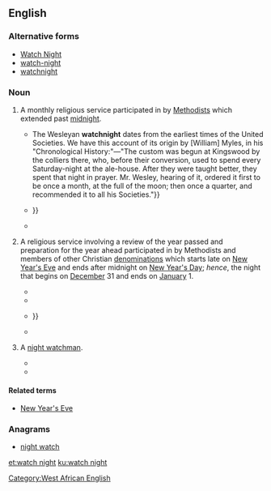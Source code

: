 ==English==
{{was wotd|2015|December|31}}
{{wikipedia|Watchnight}}

===Alternative forms===
* [[Watch Night]]
* [[watch-night]]
* [[watchnight]]

===Noun===
{{en-noun}}

# {{context|Christianity|historical|lang=en}} A monthly religious service participated in by [[Methodist]]s which extended past [[midnight]].
#* {{quote-journal|author=John Reacher|title=The End of the Year, and its Watchnight|journal=The Christian Miscellany, and Family Visiter. For the Year 1861|location=London|publisher=Published by John Mason, 27, City-Road; sold at 66, {{w|Paternoster-Row}}|month=December|year=1861|volume=VII, 2nd series|page=370|pageurl=https://books.google.com/books?id=LTQEAAAAQAAJ&pg=PA370|oclc=633552483|passage=We offer no apology for the Methodist '''watchnight''' service. It needs none. In the first days of Methodism, indeed, this service was misrepresented and reviled by those who sought occasion against us; {{...}} The Wesleyan '''watchnight''' dates from the earliest times of the United Societies. We have this account of its origin by [William] Myles, in his "Chronological History:"—"The custom was begun at Kingswood by the colliers there, who, before their conversion, used to spend every Saturday-night at the ale-house. After they were taught better, they spent that night in prayer. Mr. Wesley, hearing of it, ordered it first to be once a month, at the full of the moon; then once a quarter, and recommended it to all his Societies."}}
#* {{quote-book|author=Frank Baker|title=From Wesley to Asbury: Studies in Early American Methodism|location=Durham, N.C.|publisher={{w|Duke University Press}}|year=1976|page=|isbn=978-0-8223-0359-6|passage=[Joseph] Pilmore conducted the first '''watchnight''' in Virginia, lasting from 8:00 p.m. until midnight, on Sunday, April 25, 1773. Like the love-feast, the '''watchnight''' often formed one of the more public features of the quarterly meetings {{...}}}}
#* {{quote-book|author=John J. Dunphy|title=From Christmas to Twelfth Night in Southern Illinois|location=Charleston, S.C.|publisher=The History Press|year=2010|page=112|isbn=978-1-59629-913-9|passage=The practice actually began with the [[w:Moravian Church|Moravians]], a small Christian denomination, in Europe. Scholars believe that the first '''Watch Night''' service was held in 1733 on the estate of a German count. {{w|John Wesley}}, the founder of Methodism, incorporated the '''Watch Night''' service into his denomination, where it took root. These early '''Watch Night''' services were not New Year's Eve events, however. They were held once a month and on full moons. The first '''Watch Night''' service in the United States was held in 1770 at Old St. George's Church in Philadelphia.}}
# {{context|Christianity|lang=en}} A religious service involving a review of the year passed and preparation for the year ahead participated in by Methodists and members of other Christian [[denomination]]s which starts late on [[New Year's Eve]] and ends after midnight on [[New Year's Day]]; ''hence'', the night that begins on [[December]] 31 and ends on [[January]] 1.
#* {{quote-book|author=L[uke] Tyerman|title=The Life and Times of the Rev. John Wesley, M.A., Founder of the Methodists. [...] In Three Volumes|location=New York, N.Y.|publisher=[[w:Harper (publisher)|Harper & Brothers]]|year=1872|volume=I|page=333|pageurl=https://books.google.com/books?id=BI0ZAAAAYAAJ&pg=PA333|oclc=640072647|passage=This was the first '''watchnight''' meeting among the Methodist. The people met at half-past eight; the house was filled from end to end; and "we concluded the year," says Wesley, "wrestling with God in prayer, and praising Him for the wonderful work which He had already wrought upon the earth."}}
#* {{quote-book|title=Wesleyan Methodist Twentieth Century Celebration|location=London; Aylesbury|publisher={{w|Hazell, Watson and Viney}}|year=[1901]|section=cover title|oclc=11510571|passage=Wesleyan Methodist Twentieth Century Celebration: Order of '''Watchnight''' Service to be Held in Every Wesleyan-Methodist Place of Worship in Great Britain on the Night of Monday, 31st December, 1900, Being the Last Night of the Nineteenth Century}}
#* {{quote-news|title=Watch Night Services|work={{w|The New York Times}}|date=1 January 1901|page=2|passage=The first '''watch night''' services ever held in Grace Protestant Episcopal Church were but poorly attended, {{...}}}}
#* {{quote-book|author=R. Mark Liebenow|title=And Everyone Shall Praise: Resources for Multicultural Worship|location=Cleveland, Oh.|publisher=United Church Press|year=1999|page=77|isbn=978-0-8298-1318-0|passage='''Watchnight'''. December 31 This is a midnight service that summarizes the past year. In recent centuries, the Moravians and early Methodists have celebrated it as a vigil service focusing on newness, the spiritual life, and covenants.}}
# {{context|West African|lang=en}} A [[night watchman]].
#* {{quote-book|author=Isobel Ryan|title=Black Man's Palaver|location=London|publisher={{w|Jonathan Cape}}|year=1958|page=62|oclc=460038569|passage=Next morning a flustered '''watchnight''' waited for Bill. 'What is this t'ing?' he indignantly demanded. 'In the night I sit watching, then Madam come and pour a bucket of water on me. Next a t'ief-man come. I fight him but he too strong and he take my bicycle&nbsp;...{{nb...}}[']}}
#* {{quote-book|author=Niyi Oniororo|title=Persevere Dear Brother|edition=2nd|location=Ibadan, Nigeria|publisher=Printed at Ayo-olu Finery Press|year=1969|page=39|passage=He gave the '''watchnight''' a big sum of money to tell the court that he saw Ayo carrying those drugs into his room. He also induced the chemist to give evidence against Ayo that he was not buying those drugs for patients.}}

====Related terms====
* [[New Year's Eve]] {{qualifier|not identical to ''watch night''&nbsp;– New Year's Eve is the entire day before New Year's Day, whereas watch night is the night that begins at sundown on New Year's Eve and ends with sunrise on New Year's Day}}

===Anagrams===
* [[night watch#English|night watch]]

[[Category:West African English]]

[[et:watch night]]
[[ku:watch night]]